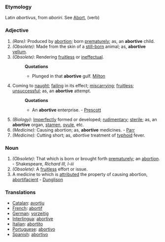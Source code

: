 ===Etymology===
Latin ''abortivus'', from ''aboriri''. See [[Abort]], (verb)
===Adjective===
#''(Rare):'' Produced by [[abortion]]; born [[prematurely]]; as, an '''abortive''' child.
#''(Obsolete):'' Made from the skin of a [[still-born]] animal; as, '''abortive''' [[vellum]]. 
#''(Obsolete):'' Rendering [[fruitless]] or [[ineffectual]].
#:'''Quotations'''
#:*Plunged in that '''abortive''' gulf. [[Milton]]
#Coming to [[naught]]; [[failing]] in its effect; [[miscarrying]]; [[fruitless]]; [[unsuccessful]]; as, an '''abortive''' attempt.
#:'''Quotations'''
#:*An '''abortive''' enterprise. - [[Prescott]]
#''(Biology):'' [[Imperfectly]] formed or developed; [[rudimentary]]; [[sterile]]; as, an '''abortive''' organ, [[stamen]], [[ovule]], etc.
#''(Medicine):'' Causing abortion; as, '''abortive''' medicines. - [[Parr]]
#''(Medicine):'' Cutting short; as, ''abortive'' treatment of [[typhoid]] fever.
===Noun===
#''(Obsolete):'' That which is born or brought forth [[prematurely]]; an [[abortion]]. - Shakespeare, ''Richard III, I-iii''
#''(Obsolete):'' A [[fruitless]] effort or issue.
#A medicine to which is [[attributed]] the property of causing abortion, [[abortifacient]] - [[Dunglison]]

===Translations===
*[[Catalan]]: [[avortiu]]
*[[French]]: [[abortif]]
*[[German]]: [[vorzeitig]]
*[[Interlingua]]: [[abortive]]
*[[Italian]]: [[abortito]]
*[[Portuguese]]: [[abortivo]]
*[[Spanish]]: [[abortivo]]